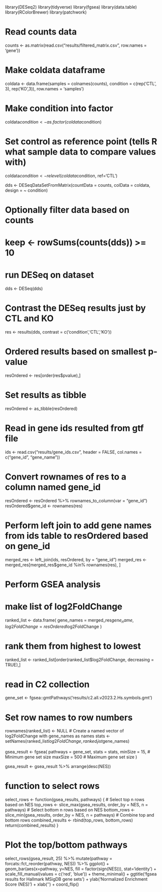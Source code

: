 library(DESeq2)
library(tidyverse)
library(fgsea)
library(data.table)
library(RColorBrewer)
library(patchwork)

# Read counts data
counts <-  as.matrix(read.csv("results/filtered_matrix.csv", row.names = 'gene'))

# Make coldata dataframe
coldata <- data.frame(samples = colnames(counts), 
  condition = c(rep('CTL', 3), rep('KO',3)), 
  row.names = 'samples')

# Make condition into factor 
coldata$condition <- as.factor(coldata$condition) 

# Set control as reference point (tells R what sample data to compare values with)
coldata$condition <- relevel(coldata$condition, ref='CTL')

dds <- DESeqDataSetFromMatrix(countData = counts,
  colData = coldata,
  design = ~ condition)

# Optionally filter data based on counts
# keep <- rowSums(counts(dds)) >= 10

# run DESeq on dataset 
dds <- DESeq(dds)

# Contrast the DESeq results just by CTL and KO
res <- results(dds, contrast = c('condition','CTL','KO'))

# Ordered results based on smallest p-value 
resOrdered <- res[order(res$pvalue),]

# Set results as tibble
resOrdered <- as_tibble(resOrdered)

# Read in gene ids resulted from gtf file
ids <- read.csv("results/gene_ids.csv",
  header = FALSE, 
  col.names = c("gene_id", "gene_name"))

# Convert rownames of res to a column named gene_id
resOrdered <- resOrdered %>% rownames_to_column(var = "gene_id")
resOrdered$gene_id <- rownames(res)

# Perform left join to add gene names from ids table to resOrdered based on gene_id
merged_res <- left_join(ids, resOrdered, by = "gene_id")
merged_res <- merged_res[merged_res$gene_id %in% rownames(res), ]

# Perform GSEA analysis 
# make list of log2FoldChange
ranked_list <- data.frame(
  gene_names = merged_res$gene_name,
  log2FoldChange = resOrdered$log2FoldChange
)

# rank them from highest to lowest 
ranked_list <- ranked_list[order(ranked_list$log2FoldChange, decreasing = TRUE),]

# read in C2 collection 
gene_set <- fgsea::gmtPathways('results/c2.all.v2023.2.Hs.symbols.gmt')

# Set row names to row numbers
rownames(ranked_list) <- NULL
# Create a named vector of log2FoldChange with gene_names as names
stats <- setNames(ranked_list$log2FoldChange, ranked_list$gene_names)

gsea_result <- fgsea(
  pathways = gene_set,
  stats = stats, 
  minSize = 15,  # Minimum gene set size
  maxSize = 500  # Maximum gene set size
)

gsea_result <- gsea_result %>% arrange(desc(NES))

# function to select rows 
select_rows <- function(gsea_results, pathways) {
  # Select top n rows based on NES
  top_rows <- slice_max(gsea_results, order_by = NES, n = pathways)
  # Select bottom n rows based on NES
  bottom_rows <- slice_min(gsea_results, order_by = NES, n = pathways)
  # Combine top and bottom rows
  combined_results <- rbind(top_rows, bottom_rows)
  return(combined_results)
}

# Plot the top/bottom pathways
select_rows(gsea_result, 25) %>%
  mutate(pathway = forcats::fct_reorder(pathway, NES)) %>%
  ggplot() +
  geom_bar(aes(x=pathway, y=NES, fill = factor(sign(NES))), stat='identity') +
  scale_fill_manual(values = c('red', 'blue')) +
  theme_minimal() +
  ggtitle('fgsea results for Hallmark MSigDB gene sets') +
  ylab('Normalized Enrichment Score (NES)') +
  xlab('') +
  coord_flip()
